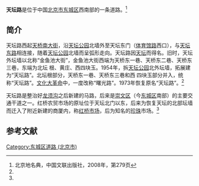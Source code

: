 {{Infobox China Road
|路牌类型 = Beijing
|道路方向 = WE
|中文道路名称 = 天坛路
|道路名称拼音 = TIANTAN LU
|图片 =
|图片说明 = 
|道路属性 = 
|道路总长度 = 
|车速限制 = 
|行车线数量 = 
|所在地区 = [[北京市|北京市]][[东城区_(北京市)|东城区]]
|起点 =[[天桥南大街|天桥南大街]]
|终点 =[[体育馆路_(北京)|体育馆路]]
|路段主要建筑 =[[天坛公园|天坛公园]]<br>[[红桥市场|红桥市场]]
}}

'''天坛路'''是位于中国[[北京市|北京市]][[东城区_(北京市)|东城区]]西南部的一条道路。<ref name=bjdmd>北京地名典，中国文联出版社，2008年，第279页</ref>

==简介==
天坛路西起[[天桥南大街|天桥南大街]]，沿[[天坛公园|天坛公园]]北墙外至天坛东门（[[体育馆路_(北京)|体育馆路]]西口），与[[天坛东路|天坛东路]]相连接，随着[[天坛公园|天坛公园]]北墙而呈弧形走向。天坛路因[[天坛|天坛]]而得名。旧时，天坛外坛墙以北称“金鱼池大街”，金鱼池大街西端为天桥东一巷、天桥东二巷、天桥东三巷，东端为北坛
根、黄庄、西四块玉。1954年，拆[[天坛公园|天坛公园]]北外坛墙，拓展建为“天坛路”。北坛根部分，天桥东一巷、天桥东三巷和西
四块玉部分并入，统称“天坛路”。[[文化大革命|文化大革命]]中，一度改称“曙光路”。1973年恢复原名“天坛路”。<ref name=bjdmd/>

天坛路是整治好[[龙须沟|龙须沟]]之后新建的马路，后来是[[崇文区|崇文区]]（今[[东城区_(北京市)|东城区]]南部）的主要交通干道之一。红桥农贸市场的原址位于天坛北门以东，后来为恢复天坛的北部坛墙而迁入了附近新建的商厦内，称[[红桥市场|红桥市场]]，后为知名的[[珍珠|珍珠]]市场。<ref name=bjdmd/>

{{wide image|Skyway2.jpg|600px|图中右侧为[[崇文门外大街|崇文门外大街]]南口。左侧为天坛路}}

==参考文献==
{{reflist}}

[[Category:东城区道路_(北京市)|Category:东城区道路 (北京市)]]